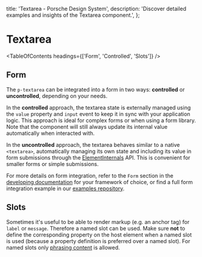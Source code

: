 
  title: 'Textarea - Porsche Design System',
  description: 'Discover detailed examples and insights of the Textarea component.',
};

# Textarea <ComponentStatus tagName="p-textarea"></ComponentStatus>

<TableOfContents headings={['Form', 'Controlled', 'Slots']} />

## Form

The `p-textarea` can be integrated into a form in two ways: **controlled** or **uncontrolled**, depending on your needs.

In the **controlled** approach, the textarea state is externally managed using the `value` property and `input` event to
keep it in sync with your application logic. This approach is ideal for complex forms or when using a form library. Note
that the component will still always update its internal value automatically when interacted with.

In the **uncontrolled** approach, the textarea behaves similar to a native `<textarea>`, automatically managing its own
state and including its value in form submissions through the
[ElementInternals](https://developer.mozilla.org/en-US/docs/Web/API/ElementInternals) API. This is convenient for
smaller forms or simple submissions.

For more details on form integration, refer to the `Form` section in the
[developing documentation](/developing/introduction) for your framework of choice, or find a full form integration
example in our [examples repository](https://github.com/porsche-design-system/examples/tree/main/frameworks).

<ComponentExample codeSample={textareaExampleForm} />

## Slots

Sometimes it's useful to be able to render markup (e.g. an anchor tag) for `label` or `message`. Therefore a named slot
can be used. Make sure **not** to define the corresponding property on the host element when a named slot is used
(because a property definition is preferred over a named slot). For named slots only
[phrasing content](https://developer.mozilla.org/en-US/docs/Web/Guide/HTML/Content_categories#Phrasing_content) is
allowed.

<ComponentStory story={textareaStorySlots} />
